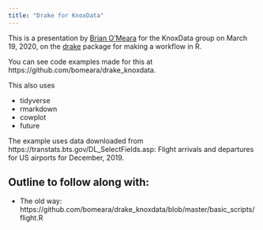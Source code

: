 ```yaml
---
title: "Drake for KnoxData"
---
```


This is a presentation by [Brian O'Meara](http://brianomeara.info) for the KnoxData group on March 19, 2020, on the [drake](https://github.com/ropensci/drake) package for making a workflow in R.

You can see code examples made for this at https://github.com/bomeara/drake_knoxdata.

This also uses

* tidyverse
* rmarkdown
* cowplot
* future

The example uses data downloaded from https://transtats.bts.gov/DL_SelectFields.asp: Flight arrivals and departures for US airports for December, 2019.

## Outline to follow along with:

* The old way: https://github.com/bomeara/drake_knoxdata/blob/master/basic_scripts/flight.R
